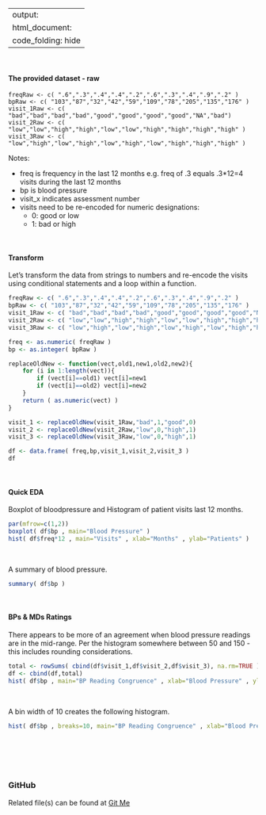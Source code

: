 
---
output:
    html_document:
        code_folding: hide 
---
<br>

#### The provided dataset - raw

`freqRaw <- c( ".6",".3",".4",".4",".2",".6",".3",".4",".9",".2" )`  
`bpRaw <- c( "103","87","32","42","59","109","78","205","135","176" )`  
`visit_1Raw <- c( "bad","bad","bad","bad","good","good","good","good","NA","bad")`  
`visit_2Raw <- c( "low","low","high","high","low","low","high","high","high","high" )`  
`visit_3Raw <- c( "low","high","low","high","low","high","low","high","high","high" )`

Notes:

* freq is frequency in the last 12 months e.g. freq of
    .3 equals .3*12=4 visits during the last 12 months
* bp is blood pressure  
* visit_x indicates assessment number  
* visits need to be re-encoded for numeric designations:  
    * 0: good or low
    * 1: bad or high  

<br>

#### Transform

Let's transform the data from strings to numbers and re-encode the visits
using conditional statements and a loop within a function.

```r
freqRaw <- c( ".6",".3",".4",".4",".2",".6",".3",".4",".9",".2" )
bpRaw <- c( "103","87","32","42","59","109","78","205","135","176" )
visit_1Raw <- c( "bad","bad","bad","bad","good","good","good","good","NA","bad")
visit_2Raw <- c( "low","low","high","high","low","low","high","high","high","high" )
visit_3Raw <- c( "low","high","low","high","low","high","low","high","high","high" )

freq <- as.numeric( freqRaw )
bp <- as.integer( bpRaw )

replaceOldNew <- function(vect,old1,new1,old2,new2){
    for (i in 1:length(vect)){
        if (vect[i]==old1) vect[i]=new1
        if (vect[i]==old2) vect[i]=new2
    }
    return ( as.numeric(vect) )
}

visit_1 <- replaceOldNew(visit_1Raw,"bad",1,"good",0)
visit_2 <- replaceOldNew(visit_2Raw,"low",0,"high",1)
visit_3 <- replaceOldNew(visit_3Raw,"low",0,"high",1)

df <- data.frame( freq,bp,visit_1,visit_2,visit_3 )
df

```
<br>

#### Quick EDA

Boxplot of bloodpressure and Histogram of patient visits last 12 months.

```r
par(mfrow=c(1,2))
boxplot( df$bp , main="Blood Pressure" )
hist( df$freq*12 , main="Visits" , xlab="Months" , ylab="Patients" )
```
<br>

A summary of blood pressure.
```r
summary( df$bp )
```
<br>

#### BPs & MDs Ratings

There appears to be more of an agreement when blood pressure readings are
in the mid-range. Per the histogram somewhere between 50 and 150 - this 
includes rounding considerations.

```r
total <- rowSums( cbind(df$visit_1,df$visit_2,df$visit_3), na.rm=TRUE )
df <- cbind(df,total)
hist( df$bp , main="BP Reading Congruence" , xlab="Blood Pressure" , ylab="Doctors"  )
```
<br>

A bin width of 10 creates the following histogram.

```r
hist( df$bp , breaks=10, main="BP Reading Congruence" , xlab="Blood Pressure" , ylab="Doctors"  )
```
<br>

<br><br>

### GitHub
Related file(s) can be found at <a href="https://github.com/eltownes/USF-LIS4370/tree/master/Module%204">Git Me</a>
<br><br>

